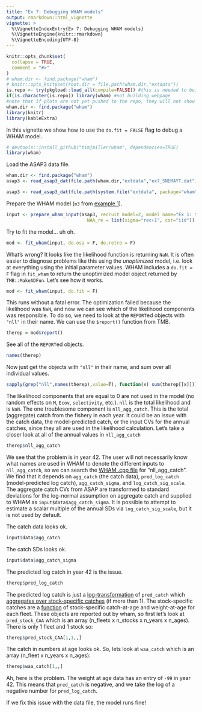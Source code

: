 ```yaml
---
title: "Ex 7: Debugging WHAM models"
output: rmarkdown::html_vignette
vignette: >
  %\VignetteIndexEntry{Ex 7: Debugging WHAM models}
  %\VignetteEngine{knitr::rmarkdown}
  %\VignetteEncoding{UTF-8}
---
```


```r
knitr::opts_chunk$set(
  collapse = TRUE,
  comment = "#>"
)
# wham.dir <- find.package("wham")
# knitr::opts_knit$set(root.dir = file.path(wham.dir,"extdata"))
is.repo <- try(pkgload::load_all(compile=FALSE)) #this is needed to build the vignettes without the new version of wham installed.
if(is.character(is.repo)) library(wham) #not building webpage
#note that if plots are not yet pushed to the repo, they will not show up in the html.
wham.dir <- find.package("wham")
library(knitr)
library(kableExtra)
```

In this vignette we show how to use the `do.fit = FALSE` flag to debug a WHAM model.

```r
# devtools::install_github("timjmiller/wham", dependencies=TRUE)
library(wham)
```

Load the ASAP3 data file.

```r
wham.dir <- find.package("wham")
asap3 <- read_asap3_dat(file.path(wham.dir,"extdata","ex7_SNEMAYT.dat"))
```

```r
asap3 <- read_asap3_dat(file.path(system.file("extdata", package="wham"),"ex7_SNEMAYT.dat"))
```

Prepare the WHAM model (`m3` from [example 1](https://timjmiller.github.io/wham/articles/ex1_SNEMA_yellowtail_flounder.html)).

```r
input <- prepare_wham_input(asap3, recruit_model=2, model_name="Ex 1: SNEMA Yellowtail Flounder",
                              NAA_re = list(sigma="rec+1", cor="iid"))
```

Try to fit the model... uh oh.

```r
mod <- fit_wham(input, do.osa = F, do.retro = F)
```

What's wrong? It looks like the likelihood function is returning `NaN`. It is often easier to diagnose problems like this using the *unoptimized* model, i.e. look at everything using the initial parameter values. WHAM includes a `do.fit = F` flag in `fit_wham` to return the unoptimized model object returned by `TMB::MakeADFun`. Let's see how it works.

```r
mod <- fit_wham(input, do.fit = F)
```

This runs without a fatal error. The optimization failed because the likelihood was `NaN`, and now we can see which of the likelihood components was responsible. To do so, we need to look at the `REPORT`ed objects with `"nll"` in their name. We can use the `$report()` function from TMB.

```r
therep = mod$report()
```

See all of the `REPORT`ed objects.

```r
names(therep)
```

Now just get the objects with `"nll"` in their name, and sum over all individual values.

```r
sapply(grep("nll",names(therep),value=T), function(x) sum(therep[[x]]))
```

The likelihood components that are equal to 0 are not used in the model (no random effects on `M`, `Ecov`, `selectivity`, etc.). `nll` is the total likelihood and is `NaN`. The one troublesome component is `nll_agg_catch`. This is the total (aggregate) catch from the fishery in each year. It could be an issue with the catch data, the model-predicted catch, or the input CVs for the annual catches, since they all are used in the likelihood calculation. Let's take a closer look at all of the annual values in `nll_agg_catch`

```r
therep$nll_agg_catch
```

We see that the problem is in year 42. The user will not necessarily know what names are used in WHAM to denote the different inputs to `nll_agg_catch`, so we can 
search the [WHAM .cpp file](https://github.com/timjmiller/wham/blob/d3370a0f82d0f2012a1a19afdfb4b2c29da73720/src/multi_wham.cpp#L915) for "nll_agg_catch". We find that it depends on `agg_catch` (the catch data), `pred_log_catch` (model-predicted log catch), `agg_catch_sigma`, and `log_catch_sig_scale`. The aggregate catch CVs from ASAP are transformed to standard deviations for the log-normal assumption on aggregate catch and supplied to WHAM as `input$data$agg_catch_sigma`. It is possible to attempt to estimate a scalar multiple of the annual SDs via `log_catch_sig_scale`, but it is not used by default.

The catch data looks ok.

```r
input$data$agg_catch
```

The catch SDs looks ok.

```r
input$data$agg_catch_sigma
```

The predicted log catch in year 42 is the issue.

```r
therep$pred_log_catch
```

The predicted log catch is just a [log-transformation](https://github.com/timjmiller/wham/blob/d3370a0f82d0f2012a1a19afdfb4b2c29da73720/src/multi_wham.cpp#L912) of  `pred_catch` which [aggregates over stock-specific catches](https://github.com/timjmiller/wham/blob/d3370a0f82d0f2012a1a19afdfb4b2c29da73720/src/multi_wham.cpp#L910) (if more than 1). The stock-specific catches are a [function](https://github.com/timjmiller/wham/blob/d3370a0f82d0f2012a1a19afdfb4b2c29da73720/src/multi_wham.cpp#L908) of stock-specific catch-at-age and weight-at-age for each fleet. These objects are reported out by wham, so first let's look at `pred_stock_CAA` which is an array (n_fleetx x n_stocks x n_years x n_ages). There is only 1 fleet and 1 stock so:

```r
therep$pred_stock_CAA[1,1,,]
```

The catch in numbers at age looks ok. So, lets look at `waa_catch` which is an array (n_fleet x n_years x n_ages):

```r
therep$waa_catch[1,,] 
```

Ah, here is the problem. The weight at age data has an entry of `-99` in year 42. This means that `pred_catch` is negative, and we take the log of a negative number for `pred_log_catch`.


If we fix this issue with the data file, the model runs fine!
